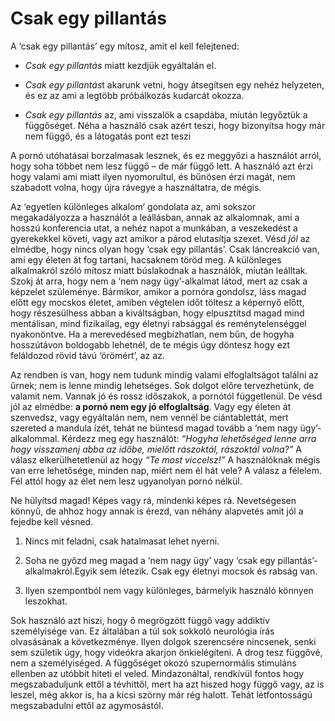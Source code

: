# Csak egy pillantás

A 'csak egy pillantás' egy mítosz, amit el kell felejtened:

-   *Csak egy pillantás* miatt kezdjük egyáltalán el.

-   *Csak egy pillantás*t akarunk vetni, hogy átsegítsen egy nehéz helyzeten, és ez az ami a legtöbb próbálkozás kudarcát okozza.

-   *Csak egy pillantás* az, ami visszalök a csapdába, miután legyőztük a függőséget. Néha a használó csak azért teszi, hogy bizonyítsa hogy már nem függő, és a látogatás pont ezt teszi

A pornó utóhatásai borzalmasak lesznek, és ez meggyőzi a használót arról, hogy soha többet nem lesz függő -- de már függő lett. A használó azt érzi hogy valami ami miatt ilyen nyomorultul, és bűnösen érzi magát, nem szabadott volna, hogy újra rávegye a használtatra, de mégis.  

Az ‘egyetlen különleges alkalom’ gondolata az, ami sokszor megakadályozza a használót a leállásban, annak az alkalomnak, ami a hosszú konferencia utat, a nehéz napot a munkában, a veszekedést a gyerekekkel követi, vagy azt amikor a párod elutasítja szexet. Vésd *jól* az elmédbe, hogy nincs olyan hogy ‘csak egy pillantás’. Csak láncreakció van, ami egy életen át fog tartani, hacsaknem töröd meg. A különleges alkalmakról szóló mítosz miatt búslakodnak a használók, miután leálltak. Szokj át arra, hogy nem a ‘nem nagy ügy’-alkalmat látod, mert az csak a képzelet szüleménye. Bármikor, amikor a pornóra gondolsz, láss magad előtt egy mocskos életet, amiben végtelen időt töltesz a képernyő előtt, hogy részesülhess abban a kiváltságban, hogy elpusztítsd magad mind mentálisan, mind fizikailag, egy életnyi rabsággal és reménytelenséggel nyakonöntve. Ha a merevedésed megbízhatlan, nem bűn, de hogyha hosszútávon boldogabb lehetnél, de te mégis úgy döntesz hogy ezt feláldozod rövid távú ‘örömért’, az az.

Az rendben is van, hogy nem tudunk mindig valami elfoglaltságot találni az űrnek; nem is lenne mindig lehetséges. Sok dolgot előre tervezhetünk, de valamit nem. Vannak jó és rossz időszakok, a pornótól függetlenül. De vésd jól az elmédbe: **a pornó nem egy jó elfoglaltság**. Vagy egy életen át szenvedsz, vagy egyáltalán nem, nem vennél be ciántablettát, mert szereted a mandula ízét, tehát ne büntesd magad tovább a ‘nem nagy ügy’-alkalommal. Kérdezz meg egy használót: *“Hogyha lehetőséged lenne arra hogy visszamenj abba az időbe, mielőtt rászoktál, rászoktál volna?”* A válasz elkerülhetetlenül az hogy *“Te most viccelsz!”* A használóknak mégis van erre lehetősége, minden nap, miért nem él hát vele? A válasz a félelem. Fél attól hogy az élet nem lesz ugyanolyan pornó nélkül.

Ne hülyítsd magad! Képes vagy rá, mindenki képes rá. Nevetségesen könnyű, de ahhoz hogy annak is érezd, van néhány alapvetés amit jól  a fejedbe kell vésned.

1.  Nincs mit feladni, csak hatalmasat lehet nyerni.

2.  Soha ne győzd meg magad a ‘nem nagy ügy’ vagy ‘csak egy pillantás’- alkalmakról.Egyik sem létezik. Csak egy életnyi mocsok és rabság van. 

3.  Ilyen szempontból nem vagy különleges, bármelyik használó könnyen leszokhat.

Sok használó azt hiszi, hogy ő megrögzött függő vagy addiktív személyisége van. Ez általában a túl sok sokkoló neurológia írás olvasásának a következménye. Ilyen dolgok szerencsére nincsenek, senki sem születik úgy, hogy videókra akarjon önkielégíteni. A drog tesz függővé, nem a személyiséged. A függőséget okozó szupernormális stimuláns ellenben az utóbbit hiteti el veled. Mindazonáltal, rendkívül fontos hogy megszabaduljunk ettől a tévhittől, mert ha azt hiszed hogy függő vagy, az is leszel, még akkor is, ha a kicsi szörny már rég halott. Tehát létfontosságú megszabadulni ettől az agymosástól.
